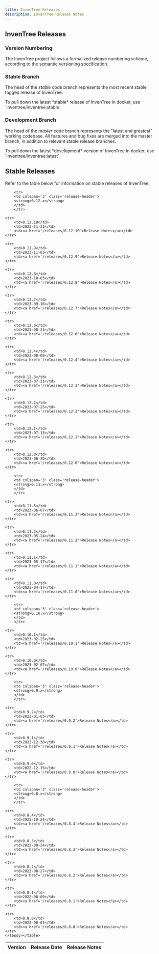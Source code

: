 ```yaml
---
title: InvenTree Releases
description: InvenTree Release Notes
---
```



## InvenTree Releases

### Version Numbering

The InvenTree project follows a formalized release numbering scheme, according to the [semantic versioning specification](https://semver.org/).

### Stable Branch

The head of the *stable* code branch represents the most recent stable tagged release of InvenTree.

<Admonition type='tip' title='Stable Docker'>
    To pull down the latest *stable* release of InvenTree in docker, use `inventree/inventree:stable`
</Admonition>

### Development Branch

The head of the *master* code branch represents the "latest and greatest" working codebase. All features and bug fixes are merged into the master branch, in addition to relevant stable release branches.

<Admonition type='tip' title='Development Docker'>
To pull down the latest *development* version of InvenTree in docker, use `inventree/inventree:latest`
</Admonition>

## Stable Releases

Refer to the table below for information on stable releases of InvenTree.

<table id='releases'>
<thead>
<tr>
<th>Version</th>
<th>Release Date</th>
<th>Release Notes</th>
</tr>
</thead>
<tbody>

        <tr>
        <td colspan='3' class='release-header'>
        <strong>0.12.x</strong>
        </td>
        </tr>

    <tr>
        <td>0.12.10</td>
        <td>2023-11-21</td>
        <td><a href='/releases/0.12.10'>Release Notes</a></td>
    </tr>

    <tr>
        <td>0.12.9</td>
        <td>2023-11-03</td>
        <td><a href='/releases/0.12.9'>Release Notes</a></td>
    </tr>

    <tr>
        <td>0.12.8</td>
        <td>2023-10-03</td>
        <td><a href='/releases/0.12.8'>Release Notes</a></td>
    </tr>

    <tr>
        <td>0.12.7</td>
        <td>2023-09-16</td>
        <td><a href='/releases/0.12.7'>Release Notes</a></td>
    </tr>

    <tr>
        <td>0.12.6</td>
        <td>2023-08-23</td>
        <td><a href='/releases/0.12.6'>Release Notes</a></td>
    </tr>

    <tr>
        <td>0.12.4</td>
        <td>2023-08-08</td>
        <td><a href='/releases/0.12.4'>Release Notes</a></td>
    </tr>

    <tr>
        <td>0.12.3</td>
        <td>2023-07-31</td>
        <td><a href='/releases/0.12.3'>Release Notes</a></td>
    </tr>

    <tr>
        <td>0.12.2</td>
        <td>2023-07-25</td>
        <td><a href='/releases/0.12.2'>Release Notes</a></td>
    </tr>

    <tr>
        <td>0.12.1</td>
        <td>2023-07-13</td>
        <td><a href='/releases/0.12.1'>Release Notes</a></td>
    </tr>

    <tr>
        <td>0.12.0</td>
        <td>2023-06-30</td>
        <td><a href='/releases/0.12.0'>Release Notes</a></td>
    </tr>

        <tr>
        <td colspan='3' class='release-header'>
        <strong>0.11.x</strong>
        </td>
        </tr>

    <tr>
        <td>0.11.3</td>
        <td>2023-06-07</td>
        <td><a href='/releases/0.11.3'>Release Notes</a></td>
    </tr>

    <tr>
        <td>0.11.2</td>
        <td>2023-05-24</td>
        <td><a href='/releases/0.11.2'>Release Notes</a></td>
    </tr>

    <tr>
        <td>0.11.1</td>
        <td>2023-05-17</td>
        <td><a href='/releases/0.11.1'>Release Notes</a></td>
    </tr>

    <tr>
        <td>0.11.0</td>
        <td>2023-04-17</td>
        <td><a href='/releases/0.11.0'>Release Notes</a></td>
    </tr>

        <tr>
        <td colspan='3' class='release-header'>
        <strong>0.10.x</strong>
        </td>
        </tr>

    <tr>
        <td>0.10.1</td>
        <td>2023-02-25</td>
        <td><a href='/releases/0.10.1'>Release Notes</a></td>
    </tr>

    <tr>
        <td>0.10.0</td>
        <td>2023-02-07</td>
        <td><a href='/releases/0.10.0'>Release Notes</a></td>
    </tr>

        <tr>
        <td colspan='3' class='release-header'>
        <strong>0.9.x</strong>
        </td>
        </tr>

    <tr>
        <td>0.9.2</td>
        <td>2023-01-03</td>
        <td><a href='/releases/0.9.2'>Release Notes</a></td>
    </tr>

    <tr>
        <td>0.9.1</td>
        <td>2022-12-30</td>
        <td><a href='/releases/0.9.1'>Release Notes</a></td>
    </tr>

    <tr>
        <td>0.9.0</td>
        <td>2022-12-15</td>
        <td><a href='/releases/0.9.0'>Release Notes</a></td>
    </tr>

        <tr>
        <td colspan='3' class='release-header'>
        <strong>0.8.x</strong>
        </td>
        </tr>

    <tr>
        <td>0.8.4</td>
        <td>2022-10-24</td>
        <td><a href='/releases/0.8.4'>Release Notes</a></td>
    </tr>

    <tr>
        <td>0.8.3</td>
        <td>2022-09-24</td>
        <td><a href='/releases/0.8.3'>Release Notes</a></td>
    </tr>

    <tr>
        <td>0.8.2</td>
        <td>2022-08-27</td>
        <td><a href='/releases/0.8.2'>Release Notes</a></td>
    </tr>

    <tr>
        <td>0.8.1</td>
        <td>2022-08-09</td>
        <td><a href='/releases/0.8.1'>Release Notes</a></td>
    </tr>

    <tr>
        <td>0.8.0</td>
        <td>2022-08-01</td>
        <td><a href='/releases/0.8.0'>Release Notes</a></td>
    </tr>
    </tbody></table>